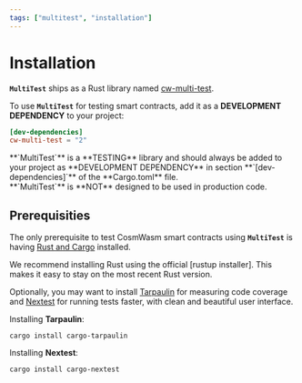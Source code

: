 ```yaml
---
tags: ["multitest", "installation"]
---
```



[rustup installer]: https://rustup.rs
[Rust and Cargo]: https://www.rust-lang.org/tools/install
[Tarpaulin]: https://github.com/xd009642/tarpaulin
[Nextest]: https://nexte.st
[cw-multi-test]: https://crates.io/crates/cw-multi-test

# Installation

**`MultiTest`** ships as a Rust library named [cw-multi-test].

To use **`MultiTest`** for testing smart contracts, add it as a **DEVELOPMENT DEPENDENCY** to your
project:

```toml filename="Cargo.toml" copy
[dev-dependencies]
cw-multi-test = "2"
```

<Callout emoji="🚨">
  **`MultiTest`** is a **TESTING** library and should always be added to your project as
  **DEVELOPMENT DEPENDENCY** in section **`[dev-dependencies]`** of the **Cargo.toml** file.
  <br />
  **`MultiTest`** is **NOT** designed to be used in production code.
</Callout>

## Prerequisities

The only prerequisite to test CosmWasm smart contracts using **`MultiTest`** is having [Rust
and Cargo] installed.

<Callout>
  We recommend installing Rust using the official [rustup installer]. This makes it easy to stay on
  the most recent Rust version.
</Callout>

Optionally, you may want to install [Tarpaulin] for measuring code coverage and [Nextest] for
running tests faster, with clean and beautiful user interface.

Installing **Tarpaulin**:

```shell copy
cargo install cargo-tarpaulin
```

Installing **Nextest**:

```shell copy
cargo install cargo-nextest
```
